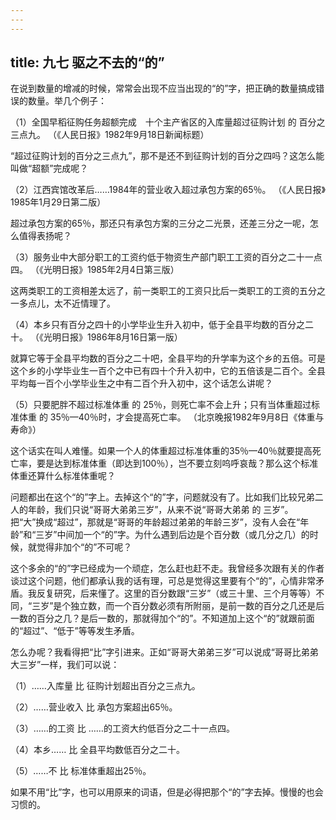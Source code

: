 ```yaml
---
---
---
```

title: 九七 驱之不去的“的”
---






在说到数量的增减的时候，常常会出现不应当出现的“的”字，把正确的数量搞成错误的数量。举几个例子：

（1）全国早稻征购任务超额完成　十个主产省区的入库量超过征购计划 的 百分之三点九。 （《人民日报》1982年9月18日新闻标题）

“超过征购计划的百分之三点九”，那不是还不到征购计划的百分之四吗？这怎么能叫做“超额”完成呢？

（2）江西宾馆改革后……1984年的营业收入超过承包方案的65％。 （《人民日报》1985年1月29日第二版）

超过承包方案的65％，那还只有承包方案的三分之二光景，还差三分之一呢，怎么值得表扬呢？

（3）服务业中大部分职工的工资约低于物资生产部门职工工资的百分之二十一点四。 （《光明日报》1985年2月4日第三版）

这两类职工的工资相差太远了，前一类职工的工资只比后一类职工的工资的五分之一多点儿，太不近情理了。

（4）本乡只有百分之四十的小学毕业生升入初中，低于全县平均数的百分之二十。 （《光明日报》1986年8月16日第一版）

就算它等于全县平均数的百分之二十吧，全县平均的升学率为这个乡的五倍。可是这个乡的小学毕业生一百个之中已有四十个升入初中，它的五倍该是二百个。全县平均每一百个小学毕业生之中有二百个升入初中，这个话怎么讲呢？

（5）只要肥胖不超过标准体重 的 25％，则死亡率不会上升；只有当体重超过标准体重 的 35％—40％时，才会提高死亡率。 （北京晚报1982年9月8日《体重与寿命》）

这个话实在叫人难懂。如果一个人的体重超过标准体重的35％—40％就要提高死亡率，要是达到标准体重（即达到100％），岂不要立刻呜呼哀哉？那么这个标准体重还算什么标准体重呢？

问题都出在这个“的”字上。去掉这个“的”字，问题就没有了。比如我们比较兄弟二人的年龄，我们只说“哥哥大弟弟三岁”，从来不说“哥哥大弟弟 的 三岁”。把“大”换成“超过”，那就是“哥哥的年龄超过弟弟的年龄三岁”，没有人会在“年龄”和“三岁”中间加一个“的”字。为什么遇到后边是个百分数（或几分之几）的时候，就觉得非加个“的”不可呢？

这个多余的“的”字已经成为一个顽症，怎么赶也赶不走。我曾经多次跟有关的作者谈过这个问题，他们都承认我的话有理，可总是觉得这里要有个“的”，心情非常矛盾。我反复研究，后来懂了。这里的百分数跟“三岁”（或三十里、三个月等等）不同，“三岁”是个独立数，而一个百分数必须有所附丽，是前一数的百分之几还是后一数的百分之几？是后一数的，那就得加个“的”。不知道加上这个“的”就跟前面的“超过”、“低于”等等发生矛盾。

怎么办呢？我看得把“比”字引进来。正如“哥哥大弟弟三岁”可以说成“哥哥比弟弟大三岁”一样，我们可以说：

（1）……入库量 比 征购计划超出百分之三点九。

（2）……营业收入 比 承包方案超出65％。

（3）……的工资 比 ……的工资大约低百分之二十一点四。

（4）本乡…… 比 全县平均数低百分之二十。

（5）……不 比 标准体重超出25％。

如果不用“比”字，也可以用原来的词语，但是必得把那个“的”字去掉。慢慢的也会习惯的。